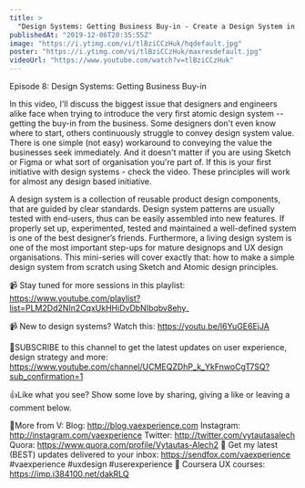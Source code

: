 ```yaml
---
title: >
  "Design Systems: Getting Business Buy-in - Create a Design System in Sketch, Ep8"
publishedAt: "2019-12-06T20:35:55Z"
image: "https://i.ytimg.com/vi/tlBziCCzHuk/hqdefault.jpg"
poster: "https://i.ytimg.com/vi/tlBziCCzHuk/maxresdefault.jpg"
videoUrl: "https://www.youtube.com/watch?v=tlBziCCzHuk"
---
```


Episode 8: Design Systems: Getting Business Buy-in

In this video, I'll discuss the biggest issue that designers and engineers alike face when trying to introduce the very first atomic design system -- getting the buy-in from the business. Some designers don't even know where to start, others continuously struggle to convey design system value. There is one simple (not easy) workaround to conveying the value the businesses seek immediately. And it doesn't matter if you are using Sketch or Figma or what sort of organisation you're part of. If this is your first initiative with design systems - check the video. These principles will work for almost any design based initiative.

A design system is a collection of reusable product design components, that are guided by clear standards. Design system patterns are usually tested with end-users, thus can be easily assembled into new features. If properly set up, experimented, tested and maintained a well-defined system is one of the best designer’s friends. Furthermore, a living design system is one of the most important step-ups for mature designops and UX design organisations. This mini-series will cover exactly that: how to make a simple design system from scratch using Sketch and Atomic design principles.

📹 Stay tuned for more sessions in this playlist:
https://www.youtube.com/playlist?list=PLM2Dd2NIn2CqxUkHHiDvDbNIbqbv8ehy_

📹 New to design systems? Watch this: https://youtu.be/l6YuGE6EjJA

🙌SUBSCRIBE to this channel to get the latest updates on user experience, design strategy and more: https://www.youtube.com/channel/UCMEQZDhP_k_YkFnwoCgT7SQ?sub_confirmation=1

👍Like what you see? Show some love by sharing, giving a like or leaving a comment below.

👨More from V:
Blog: http://blog.vaexperience.com
Instagram: http://instagram.com/vaexperience
Twitter: http://twitter.com/vytautasalech
Quora: https://www.quora.com/profile/Vytautas-Alech2 📩 Get my latest (BEST) updates delivered to your inbox: https://sendfox.com/vaexperience
#vaexperience #uxdesign #userexperience 🎒 Coursera UX courses: https://imp.i384100.net/dakRLQ
